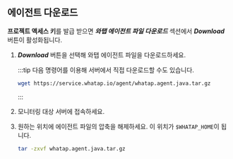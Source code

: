 ## 에이전트 다운로드

**프로젝트 액세스 키**를 발급 받으면 ***와탭 에이전트 파일 다운로드*** 섹션에서 ***Download*** 버튼이 활성화됩니다.

1. ***Download*** 버튼을 선택해 와탭 에이전트 파일을 다운로드하세요.

    :::tip
    다음 명령어를 이용해 서버에서 직접 다운로드할 수도 있습니다.
    ```bash
    wget https://service.whatap.io/agent/whatap.agent.java.tar.gz
    ```
    :::
1. 모니터링 대상 서버에 접속하세요.

1. 원하는 위치에 에이전트 파일의 압축을 해제하세요. 이 위치가 ``$WHATAP_HOME``이 됩니다.

    ```bash
    tar -zxvf whatap.agent.java.tar.gz
    ```